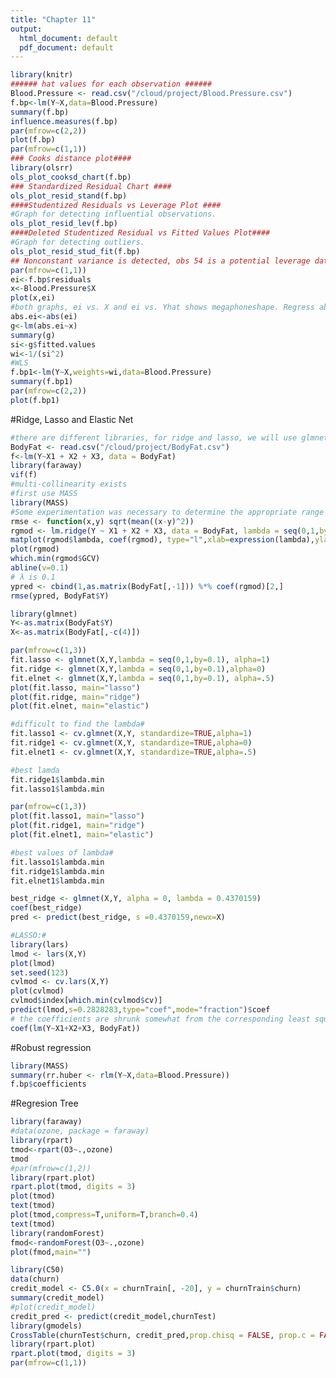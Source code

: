 ```yaml
---
title: "Chapter 11"
output:
  html_document: default
  pdf_document: default
---
```


```r
library(knitr)
###### hat values for each observation ######
Blood.Pressure <- read.csv("/cloud/project/Blood.Pressure.csv")
f.bp<-lm(Y~X,data=Blood.Pressure)
summary(f.bp)
influence.measures(f.bp)
par(mfrow=c(2,2))
plot(f.bp)
par(mfrow=c(1,1))
### Cooks distance plot####
library(olsrr)
ols_plot_cooksd_chart(f.bp)
### Standardized Residual Chart ####
ols_plot_resid_stand(f.bp)
####Studentized Residuals vs Leverage Plot ####
#Graph for detecting influential observations.
ols_plot_resid_lev(f.bp)
####Deleted Studentized Residual vs Fitted Values Plot####
#Graph for detecting outliers.
ols_plot_resid_stud_fit(f.bp)
## Nonconstant variance is detected, obs 54 is a potential leverage data point but Cooks D is small.
par(mfrow=c(1,1))
ei<-f.bp$residuals
x<-Blood.Pressure$X
plot(x,ei)
#both graphs, ei vs. X and ei vs. Yhat shows megaphoneshape. Regress abs(ei) on X given that there is only one X.
abs.ei<-abs(ei)
g<-lm(abs.ei~x)
summary(g)
si<-g$fitted.values
wi<-1/(si^2)
#WLS
f.bp1<-lm(Y~X,weights=wi,data=Blood.Pressure)
summary(f.bp1)
par(mfrow=c(2,2))
plot(f.bp1)
```
#Ridge, Lasso and Elastic Net
```r
#there are different libraries, for ridge and lasso, we will use glmnet and MASS
BodyFat <- read.csv("/cloud/project/BodyFat.csv")
f<-lm(Y~X1 + X2 + X3, data = BodyFat)
library(faraway)
vif(f)
#multi-collinearity exists
#first use MASS
library(MASS)
#Some experimentation was necessary to determine the appropriate range of λ. We can select the value of λ using generalized crossvalidation (GCV) which is similar to CV but is easier to compute.
rmse <- function(x,y) sqrt(mean((x-y)^2))
rgmod <- lm.ridge(Y ~ X1 + X2 + X3, data = BodyFat, lambda = seq(0,1,by=0.1))
matplot(rgmod$lambda, coef(rgmod), type="l",xlab=expression(lambda),ylab=expression(hat(beta)),col=1)
plot(rgmod) 
which.min(rgmod$GCV)
abline(v=0.1)
# λ is 0.1 
ypred <- cbind(1,as.matrix(BodyFat[,-1])) %*% coef(rgmod)[2,]
rmse(ypred, BodyFat$Y)

library(glmnet)
Y<-as.matrix(BodyFat$Y)
X<-as.matrix(BodyFat[,-c(4)])

par(mfrow=c(1,3))
fit.lasso <- glmnet(X,Y,lambda = seq(0,1,by=0.1), alpha=1)
fit.ridge <- glmnet(X,Y,lambda = seq(0,1,by=0.1),alpha=0)
fit.elnet <- glmnet(X,Y,lambda = seq(0,1,by=0.1), alpha=.5)
plot(fit.lasso, main="lasso")
plot(fit.ridge, main="ridge")
plot(fit.elnet, main="elastic")

#difficult to find the lambda#
fit.lasso1 <- cv.glmnet(X,Y, standardize=TRUE,alpha=1)
fit.ridge1 <- cv.glmnet(X,Y, standardize=TRUE,alpha=0)
fit.elnet1 <- cv.glmnet(X,Y, standardize=TRUE,alpha=.5)

#best lamda
fit.ridge1$lambda.min
fit.lasso1$lambda.min

par(mfrow=c(1,3))
plot(fit.lasso1, main="lasso")
plot(fit.ridge1, main="ridge")
plot(fit.elnet1, main="elastic")

#best values of lambda#
fit.lasso1$lambda.min
fit.ridge1$lambda.min
fit.elnet1$lambda.min

best_ridge <- glmnet(X,Y, alpha = 0, lambda = 0.4370159)
coef(best_ridge)
pred <- predict(best_ridge, s =0.4370159,newx=X)

#LASSO:#
library(lars)
lmod <- lars(X,Y)
plot(lmod)
set.seed(123)
cvlmod <- cv.lars(X,Y)
plot(cvlmod)
cvlmod$index[which.min(cvlmod$cv)]
predict(lmod,s=0.2828283,type="coef",mode="fraction")$coef
# the coefficients are shrunk somewhat from the corresponding least squares solution:#
coef(lm(Y~X1+X2+X3, BodyFat))

```

#Robust regression

```r
library(MASS)
summary(rr.huber <- rlm(Y~X,data=Blood.Pressure))
f.bp$coefficients
```
#Regresion Tree

```r
library(faraway)
#data(ozone, package = faraway)
library(rpart)
tmod<-rpart(O3~.,ozone)
tmod
#par(mfrow=c(1,2))
library(rpart.plot)
rpart.plot(tmod, digits = 3)
plot(tmod)
text(tmod)
plot(tmod,compress=T,uniform=T,branch=0.4)
text(tmod)
library(randomForest)
fmod<-randomForest(O3~.,ozone)
plot(fmod,main="")

library(C50)
data(churn)
credit_model <- C5.0(x = churnTrain[, -20], y = churnTrain$churn)
summary(credit_model)
#plot(credit_model)
credit_pred <- predict(credit_model,churnTest)
library(gmodels)
CrossTable(churnTest$churn, credit_pred,prop.chisq = FALSE, prop.c = FALSE, prop.r = FALSE,dnn = c('actual default', 'predicted default'))
library(rpart.plot)
rpart.plot(tmod, digits = 3)
par(mfrow=c(1,1))

```
